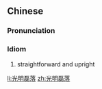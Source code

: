 ==Chinese==
{{zh-forms|type=22}}

===Pronunciation===
{{zh-pron
|m=guāngmínglěiluò
|c=gwong1 ming4 leoi5 lok6
|cat=cy
}}

===Idiom===
{{zh-idiom}}

# straightforward and upright

[[li:光明磊落]]
[[zh:光明磊落]]